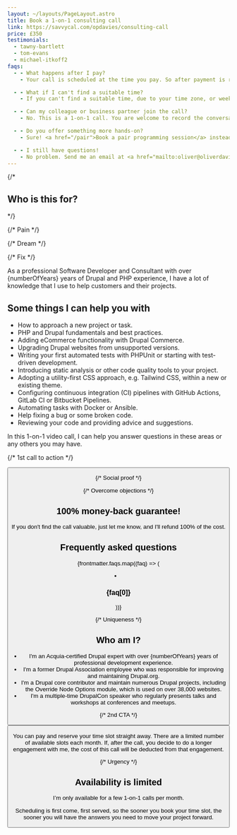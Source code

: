 ```yaml
---
layout: ~/layouts/PageLayout.astro
title: Book a 1-on-1 consulting call
link: https://savvycal.com/opdavies/consulting-call
price: £350
testimonials:
  - tawny-bartlett
  - tom-evans
  - michael-itkoff2
faqs:
  - - What happens after I pay?
    - Your call is scheduled at the time you pay. So after payment is received, we're all set!

  - - What if I can't find a suitable time?
    - If you can't find a suitable time, due to your time zone, or weekly schedule, just <a href="mailto:oliver@oliverdavies.uk?subject=1-on-1 consulting call">send me an email</a>, and we can arrange something. I try to be as flexible as possible!

  - - Can my colleague or business partner join the call?
    - No. This is a 1-on-1 call. You are welcome to record the conversation to share it after the fact.

  - - Do you offer something more hands-on?
    - Sure! <a href="/pair">Book a pair programming session</a> instead and we’ll work on your code together.

  - - I still have questions!
    - No problem. Send me an email at <a href="mailto:oliver@oliverdavies.uk?subject=1-on-1 consulting call">oliver@oliverdavies.uk</a>.
---
```



{/*
## Who is this for?
*/}

{/* Pain */}

{/* Dream */}

{/* Fix */}

As a professional Software Developer and Consultant with over {numberOfYears} years of Drupal and PHP experience, I have a lot of knowledge that I use to help customers and their projects.

## Some things I can help you with

- How to approach a new project or task.
- PHP and Drupal fundamentals and best practices.
- Adding eCommerce functionality with Drupal Commerce.
- Upgrading Drupal websites from unsupported versions.
- Writing your first automated tests with PHPUnit or starting with test-driven development.
- Introducing static analysis or other code quality tools to your project.
- Adopting a utility-first CSS approach, e.g. Tailwind CSS, within a new or existing theme.
- Configuring continuous integration (CI) pipelines with GitHub Actions, GitLab CI or Bitbucket Pipelines.
- Automating tasks with Docker or Ansible.
- Help fixing a bug or some broken code.
- Reviewing your code and providing advice and suggestions.

In this 1-on-1 video call, I can help you answer questions in these areas or any others you may have.

{/* 1st call to action */}

<Button href={frontmatter.link} text="Book your call now" />

{/* Social proof */}

<Testimonials names={frontmatter.testimonials} />

{/* Overcome objections */}

## 100% money-back guarantee!

If you don't find the call valuable, just let me know, and I'll refund 100% of the cost.

## Frequently asked questions

{frontmatter.faqs.map((faq) => (
  <li class="list-none">
    <h3 class="mt-0 text-lg">{faq[0]}</h3>
    <p set:html={faq[1]} />
  </li>
))}

{/* Uniqueness */}

## Who am I?

- I'm an Acquia-certified Drupal expert with over {numberOfYears} years of professional development experience.
- I'm a former Drupal Association employee who was responsible for improving and maintaining Drupal.org.
- I'm a Drupal core contributor and maintain numerous Drupal projects, including the Override Node Options module, which is used on over 38,000 websites.
- I'm a multiple-time DrupalCon speaker who regularly presents talks and workshops at conferences and meetups.

{/* 2nd CTA */}

<Callout title="Ready to book your call?">
  <Button href={frontmatter.link} text={`Book now for ${frontmatter.price}`} />

  <p class="mb-0">You can pay and reserve your time slot straight away. There are a limited number of available slots each month. If, after the call, you decide to do a longer engagement with me, the cost of this call will be deducted from that engagement.</p>
</Callout>

{/* Urgency */}

## Availability is limited

I’m only available for a few 1-on-1 calls per month.

Scheduling is first come, first served, so the sooner you book your time slot, the sooner you will have the answers you need to move your project forward.

